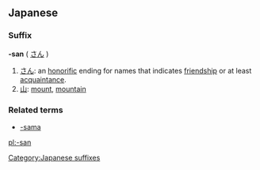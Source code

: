 ==Japanese==
===Suffix===
'''-san''' ( [[さん]] )

#[[さん]]: an [[honorific]] ending for names that indicates [[friendship]] or at least [[acquaintance]].
#[[山]]: [[mount]], [[mountain]]

===Related terms===
*[[-sama]]

[[Category:Japanese suffixes]]

[[pl:-san]]